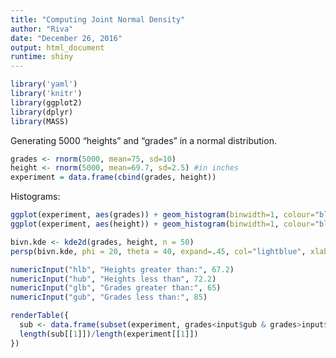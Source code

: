 ```yaml
---
title: "Computing Joint Normal Density"
author: "Riva"
date: "December 26, 2016"
output: html_document
runtime: shiny
---
```


```r
library('yaml')  
library('knitr')
library(ggplot2)
library(dplyr)
library(MASS)
```
Generating 5000 "heights" and "grades" in a normal distribution.
```r
grades <- rnorm(5000, mean=75, sd=10)
height <- rnorm(5000, mean=69.7, sd=2.5) #in inches
experiment = data.frame(cbind(grades, height))
```
Histograms:
```r

ggplot(experiment, aes(grades)) + geom_histogram(binwidth=1, colour="black", fill="white") + theme_bw()
ggplot(experiment, aes(height)) + geom_histogram(binwidth=1, colour="black", fill="white") + theme_bw()

bivn.kde <- kde2d(grades, height, n = 50)
persp(bivn.kde, phi = 20, theta = 40, expand=.45, col="lightblue", xlab="x", ylab="y", zlab="z", axes=TRUE) #, ticktype = "detailed", nticks=2

```
```r
numericInput("hlb", "Heights greater than:", 67.2)
numericInput("hub", "Heights less than", 72.2)
numericInput("glb", "Grades greater than:", 65)
numericInput("gub", "Grades less than:", 85)

renderTable({
  sub <- data.frame(subset(experiment, grades<input$gub & grades>input$glb & height>input$hlb & height<input$hub))
  length(sub[[1]])/length(experiment[[1]])
})
```